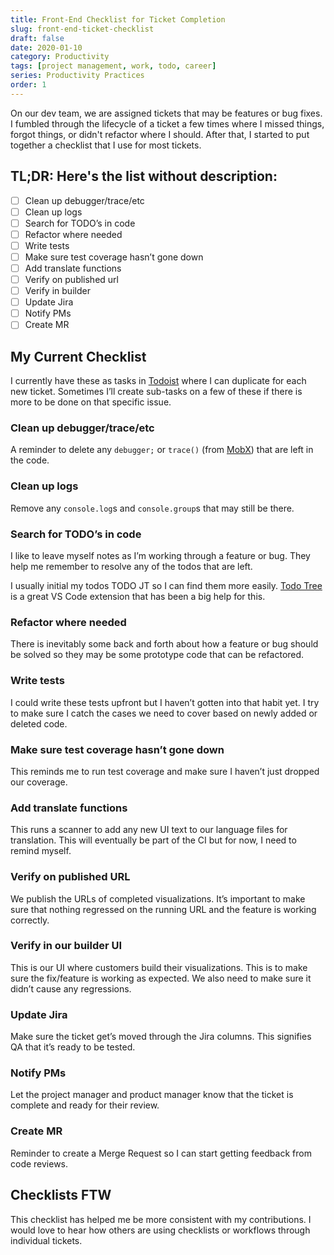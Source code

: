 ```yaml
---
title: Front-End Checklist for Ticket Completion
slug: front-end-ticket-checklist
draft: false
date: 2020-01-10
category: Productivity
tags: [project management, work, todo, career]
series: Productivity Practices
order: 1
---
```


On our dev team, we are assigned tickets that may be features or bug fixes. I fumbled through the lifecycle of a ticket a few times where I missed things, forgot things, or didn't refactor where I should. After that, I started to put together a checklist that I use for most tickets.

## TL;DR: Here's the list without description:

- [ ] Clean up debugger/trace/etc
- [ ] Clean up logs
- [ ] Search for TODO’s in code
- [ ] Refactor where needed
- [ ] Write tests
- [ ] Make sure test coverage hasn’t gone down
- [ ] Add translate functions
- [ ] Verify on published url
- [ ] Verify in builder
- [ ] Update Jira
- [ ] Notify PMs
- [ ] Create MR

## My Current Checklist

I currently have these as tasks in [Todoist](https://todoist.com/) where I can duplicate for each new ticket. Sometimes I’ll create sub-tasks on a few of these if there is more to be done on that specific issue.

### Clean up debugger/trace/etc

A reminder to delete any `debugger;` or `trace()` (from [MobX](https://mobx.js.org/README.html)) that are left in the code.

### Clean up logs

Remove any `console.log`s and `console.group`s that may still be there.

### Search for TODO’s in code

I like to leave myself notes as I’m working through a feature or bug. They help me remember to resolve any of the todos that are left.

I usually initial my todos TODO JT so I can find them more easily. [Todo Tree](https://marketplace.visualstudio.com/items?itemName=Gruntfuggly.todo-tree) is a great VS Code extension that has been a big help for this.

### Refactor where needed

There is inevitably some back and forth about how a feature or bug should be solved so they may be some prototype code that can be refactored.

### Write tests

I could write these tests upfront but I haven’t gotten into that habit yet. I try to make sure I catch the cases we need to cover based on newly added or deleted code.

### Make sure test coverage hasn’t gone down

This reminds me to run test coverage and make sure I haven’t just dropped our coverage.

### Add translate functions

This runs a scanner to add any new UI text to our language files for translation. This will eventually be part of the CI but for now, I need to remind myself.

### Verify on published URL

We publish the URLs of completed visualizations. It’s important to make sure that nothing regressed on the running URL and the feature is working correctly.

### Verify in our builder UI

This is our UI where customers build their visualizations. This is to make sure the fix/feature is working as expected. We also need to make sure it didn’t cause any regressions.

### Update Jira

Make sure the ticket get’s moved through the Jira columns. This signifies QA that it’s ready to be tested.

### Notify PMs

Let the project manager and product manager know that the ticket is complete and ready for their review.

### Create MR

Reminder to create a Merge Request so I can start getting feedback from code reviews.

## Checklists FTW

This checklist has helped me be more consistent with my contributions. I would love to hear how others are using checklists or workflows through individual tickets.
